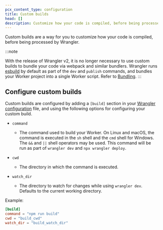 ```yaml
---
pcx_content_type: configuration
title: Custom builds
head: []
description: Customize how your code is compiled, before being processed by Wrangler.
---
```



Custom builds are a way for you to customize how your code is compiled, before being processed by Wrangler.

:::note

With the release of Wrangler v2, it is no longer necessary to use custom builds to bundle your code via webpack and similar bundlers. Wrangler runs [esbuild](https://esbuild.github.io/) by default as part of the `dev` and `publish` commands, and bundles your Worker project into a single Worker script. Refer to [Bundling](/workers/wrangler/bundling/).
:::

## Configure custom builds

Custom builds are configured by adding a `[build]` section in your [Wrangler configuration](/workers/wrangler/configuration) file, and using the following options for configuring your custom build.

- `command` <Type text="string" /> <MetaInfo text="optional" />

  - The command used to build your Worker. On Linux and macOS, the command is executed in the `sh` shell and the `cmd` shell for Windows. The `&&` and `||` shell operators may be used. This command will be run as part of `wrangler dev` and `npx wrangler deploy`.

- `cwd` <Type text="string" /> <MetaInfo text="optional" />

  - The directory in which the command is executed.

- `watch_dir` <Type text="string | string\[]" /> <MetaInfo text="optional" />

  - The directory to watch for changes while using `wrangler dev`. Defaults to the current working directory.

Example:

```toml title="wrangler.toml"
[build]
command = "npm run build"
cwd = "build_cwd"
watch_dir = "build_watch_dir"
```
